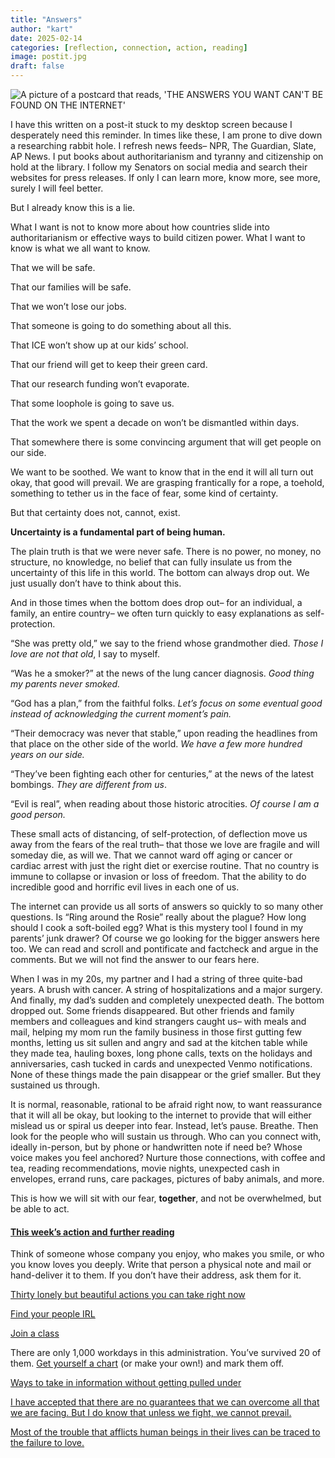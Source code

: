 ```yaml
---
title: "Answers"
author: "kart"
date: 2025-02-14
categories: [reflection, connection, action, reading]
image: postit.jpg
draft: false
---
```


::: column-post
![](postit.jpg "A picture of a postcard that reads, 'THE ANSWERS YOU WANT CAN'T BE FOUND ON THE INTERNET'")
:::

I have this written on a post-it stuck to my desktop screen because I desperately need this reminder. In times like these, I am prone to dive down a researching rabbit hole. I refresh news feeds– NPR, The Guardian, Slate, AP News. I put books about authoritarianism and tyranny and citizenship on hold at the library. I follow my Senators on social media and search their websites for press releases. If only I can learn more, know more, see more, surely I will feel better.

But I already know this is a lie.

What I want is not to know more about how countries slide into authoritarianism or effective ways to build citizen power. What I want to know is what we all want to know.

That we will be safe.

That our families will be safe.

That we won’t lose our jobs.

That someone is going to do something about all this.

That ICE won’t show up at our kids’ school.

That our friend will get to keep their green card.

That our research funding won’t evaporate.

That some loophole is going to save us.

That the work we spent a decade on won’t be dismantled within days.

That somewhere there is some convincing argument that will get people on our side.

We want to be soothed. We want to know that in the end it will all turn out okay, that good will prevail. We are grasping frantically for a rope, a toehold, something to tether us in the face of fear, some kind of certainty.

But that certainty does not, cannot, exist.

**Uncertainty is a fundamental part of being human.**

The plain truth is that we were never safe. There is no power, no money, no structure, no knowledge, no belief that can fully insulate us from the uncertainty of this life in this world. The bottom can always drop out. We just usually don’t have to think about this.

And in those times when the bottom does drop out– for an individual, a family, an entire country– we often turn quickly to easy explanations as self-protection.

“She was pretty old,” we say to the friend whose grandmother died. *Those I love are not that old*, I say to myself.

“Was he a smoker?” at the news of the lung cancer diagnosis. *Good thing my parents never smoked.*

“God has a plan,” from the faithful folks. *Let’s focus on some eventual good instead of acknowledging the current moment’s pain.*

“Their democracy was never that stable,” upon reading the headlines from that place on the other side of the world. *We have a few more hundred years on our side.*

“They’ve been fighting each other for centuries,” at the news of the latest bombings. *They are different from us*.

“Evil is real”, when reading about those historic atrocities. *Of course I am a good person.*

These small acts of distancing, of self-protection, of deflection move us away from the fears of the real truth– that those we love are fragile and will someday die, as will we. That we cannot ward off aging or cancer or cardiac arrest with just the right diet or exercise routine. That no country is immune to collapse or invasion or loss of freedom. That the ability to do incredible good and horrific evil lives in each one of us.

The internet can provide us all sorts of answers so quickly to so many other questions. Is “Ring around the Rosie” really about the plague? How long should I cook a soft-boiled egg? What is this mystery tool I found in my parents’ junk drawer? Of course we go looking for the bigger answers here too. We can read and scroll and pontificate and factcheck and argue in the comments. But we will not find the answer to our fears here.

When I was in my 20s, my partner and I had a string of three quite-bad years. A brush with cancer. A string of hospitalizations and a major surgery. And finally, my dad’s sudden and completely unexpected death. The bottom dropped out. Some friends disappeared. But other friends and family members and colleagues and kind strangers caught us– with meals and mail, helping my mom run the family business in those first gutting few months, letting us sit sullen and angry and sad at the kitchen table while they made tea, hauling boxes, long phone calls, texts on the holidays and anniversaries, cash tucked in cards and unexpected Venmo notifications. None of these things made the pain disappear or the grief smaller. But they sustained us through.

It is normal, reasonable, rational to be afraid right now, to want reassurance that it will all be okay, but looking to the internet to provide that will either mislead us or spiral us deeper into fear. Instead, let’s pause. Breathe. Then look for the people who will sustain us through. Who can you connect with, ideally in-person, but by phone or handwritten note if need be? Whose voice makes you feel anchored? Nurture those connections, with coffee and tea, reading recommendations, movie nights, unexpected cash in envelopes, errand runs, care packages, pictures of baby animals, and more.

This is how we will sit with our fear, **together**, and not be overwhelmed, but be able to act.

#### [**This week’s action and further reading**]{.underline}

Think of someone whose company you enjoy, who makes you smile, or who you know loves you deeply. Write that person a physical note and mail or hand-deliver it to them. If you don’t have their address, ask them for it.

[Thirty lonely but beautiful actions you can take right now](https://thewhitepages.net/p/thirty-lonely-but-beautiful-actions)

[Find your people IRL](https://thedoubleshift.substack.com/p/building-your-irl-community-starts)

[Join a class](https://www.barnraisersproject.org/our-classes.html)

There are only 1,000 workdays in this administration. You’ve survived 20 of them. [Get yourself a chart](https://habetan-labs.github.io/media/Day1000_tracker.pdf) (or make your own!) and mark them off.

[Ways to take in information without getting pulled under](https://brilliantcrank.com/the-dice-035/)

[I have accepted that there are no guarantees that we can overcome all that we are facing. But I do know that unless we fight, we cannot prevail.](https://sherrilyn.substack.com/p/democracy-is-crumbling-is-anybody)

[Most of the trouble that afflicts human beings in their lives can be traced to the failure to love.](https://orionmagazine.org/article/love-in-a-time-of-terror/)
